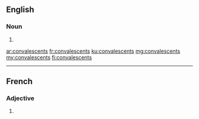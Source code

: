 ==English==

===Noun===
{{head|en|noun plural form}}

# {{plural of|convalescent|lang=en}}

[[ar:convalescents]]
[[fr:convalescents]]
[[ku:convalescents]]
[[mg:convalescents]]
[[my:convalescents]]
[[fi:convalescents]]

----

==French==

===Adjective===
{{fr-adj-form}}

# {{masculine plural of|convalescent|lang=fr}}
{{rfc-auto}}